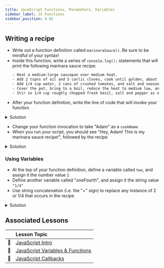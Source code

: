 ```yaml
---
title: JavaScript Functions, Parameters, Variables
sidebar_label: JS Functions
sidebar_position: 4.02
---
```


## Writing a recipe

- Write out a function definition called `marinaraSauce()`. Be sure to be mindful of your syntax!
- Inside this function, write a series of `console.log();` statements that will print the following marinara sauce recipe:
    ```sh
    - Heat a medium-large saucepan over medium heat.
    - Add 2 tspns of oil and 5 carlic cloves, cook until golden, about 2 minutes
    - Add 1/4 cup water, 2 cans of crushed tomates, and salt and season with black pepper to taste.
    - Cover the pot, bring to a boil, reduce the heat to medium low, and simmer until the sauce is heated, about 10 minutes
    - Stir in 1/4 cup roughly chopped fresh basil, salt and pepper as needed.
    ```
- After your function definition, write the line of code that will invoke your function

<details>
<summary>Solution</summary>
```js
// Define the marinaraSauce() function
function marinaraSauce() {
    console.log("- Heat a medium-large saucepan over medium heat.");
    console.log();
    console.log("- Add 2 tspns of oil and 5 carlic cloves, cook until golden, about 2 minutes");
    console.log();
    console.log("- Add 1/4 cup water, 2 cans of crushed tomates, and salt and season with black pepper to taste.");
    console.log();
    console.log("- Cover the pot, bring to a boil, reduce the heat to medium low, and simmer until the sauce is heated, about 10 minutes");
    console.log();
    console.log("- Stir in 1/4 cup roughly chopped fresh basil, salt and pepper as needed.");
}

// Call the marinaraSauce() function
marinaraSauce();
```
</details>

### Using Parameters

- In your function definition, change `marinaraSauce()` to take one parameter called `cookName`.
- Use `cookName` to print "Hey, cookName! This is my marinara sauce recipe!" before the recipe.

<details>
<summary>Solution</summary>

You can concatenate strings and variables using the `+` operator:

```js
// Define the marinaraSauce() function
function marinaraSauce(cookName) {
    console.log("Hey, " + cookName + "! This is my marinara sauce recipe!");
    console.log("- Heat a medium-large saucepan over medium heat.");
    console.log();
    console.log("- Add 2 tspns of oil and 5 carlic cloves, cook until golden, about 2 minutes");
    console.log();
    console.log("- Add 1/4 cup water, 2 cans of crushed tomates, and salt and season with black pepper to taste.");
    console.log();
    console.log("- Cover the pot, bring to a boil, reduce the heat to medium low, and simmer until the sauce is heated, about 10 minutes");
    console.log();
    console.log("- Stir in 1/4 cup roughly chopped fresh basil, salt and pepper as needed.");
}

// Call the marinaraSauce() function
marinaraSauce();
```
---
This version uses the [Template literal syntax](https://developer.mozilla.org/en-US/docs/Web/JavaScript/Reference/Template_literals)

```js
// Define the marinaraSauce() function
function marinaraSauce(cookName) {
    console.log(`Hey, ${cookName}! This is my marinara sauce recipe!`);
    console.log("- Heat a medium-large saucepan over medium heat.");
    console.log();
    console.log("- Add 2 tspns of oil and 5 carlic cloves, cook until golden, about 2 minutes");
    console.log();
    console.log("- Add 1/4 cup water, 2 cans of crushed tomates, and salt and season with black pepper to taste.");
    console.log();
    console.log("- Cover the pot, bring to a boil, reduce the heat to medium low, and simmer until the sauce is heated, about 10 minutes");
    console.log();
    console.log("- Stir in 1/4 cup roughly chopped fresh basil, salt and pepper as needed.");
}

// Call the marinaraSauce() function
marinaraSauce();
```
</details>


- Change your function invocation to take "Adam" as a `cookName`
- When you run your script, you should see  "Hey, Adam! This is my marinara sauce recipe!", followed by the recipe

<details>
<summary>Solution</summary>

```js
// Define the marinaraSauce() function
function marinaraSauce(cookName) {
    console.log("Hey, " + cookName + "! This is my marinara sauce recipe!");
    console.log("- Heat a medium-large saucepan over medium heat.");
    console.log();
    console.log("- Add 2 tspns of oil and 5 carlic cloves, cook until golden, about 2 minutes");
    console.log();
    console.log("- Add 1/4 cup water, 2 cans of crushed tomates, and salt and season with black pepper to taste.");
    console.log();
    console.log("- Cover the pot, bring to a boil, reduce the heat to medium low, and simmer until the sauce is heated, about 10 minutes");
    console.log();
    console.log("- Stir in 1/4 cup roughly chopped fresh basil, salt and pepper as needed.");
}

// Call the marinaraSauce() function
marinaraSauce("Adam");
```
</details>


### Using Variables

- At the top of your function definition, define a variable called `two`, and assign it the number value `2`
- Define another variable called "oneFourth", and assign it the string value `"1/4"`
- Use string concatenation (i.e. the "+" sign) to replace any instance of 2 or 1/4 that occurs in the recipe

<details>
<summary>Solution</summary>
```js
// Define the marinaraSauce() function
function marinaraSauce(cookName) {
    var two = 2;
    var oneFourth = "1/4";
    console.log("Hey, " + cookName + "! This is my marinara sauce recipe!");
    console.log("- Heat a medium-large saucepan over medium heat.");
    console.log();
    console.log("- Add " + two + " tspns of oil and 5 carlic cloves, cook until golden, about " + two + " minutes");
    console.log();
    console.log("- Add " + oneFourth + " cup water, " + two + " cans of crushed tomates, and salt and season with black pepper to taste.");
    console.log();
    console.log("- Cover the pot, bring to a boil, reduce the heat to medium low, and simmer until the sauce is heated, about 10 minutes");
    console.log();
    console.log("- Stir in " + oneFourth + " cup roughly chopped fresh basil, salt and pepper as needed.");
}

// Call the marinaraSauce() function
marinaraSauce("Adam");
```
</details>

### Use a callback

- Add a _new_ function called `cook()`.  Have it accept a parameter called `cookName`, and then callback to `marinaSauce()` passing the `cookName` value from `cook` into `marinaraSauce`.

<details>
<summary>Solution</summary>
```js
// Define the marinaraSauce() function
function marinaraSauce(cookName) {
    var two = 2;
    var oneFourth = "1/4";
    console.log("Hey, " + cookName + "! This is my marinara sauce recipe!");
    console.log("- Heat a medium-large saucepan over medium heat.");
    console.log();
    console.log("- Add " + two + " tspns of oil and 5 carlic cloves, cook until golden, about " + two + " minutes");
    console.log();
    console.log("- Add " + oneFourth + " cup water, " + two + " cans of crushed tomates, and salt and season with black pepper to taste.");
    console.log();
    console.log("- Cover the pot, bring to a boil, reduce the heat to medium low, and simmer until the sauce is heated, about 10 minutes");
    console.log();
    console.log("- Stir in " + oneFourth + " cup roughly chopped fresh basil, salt and pepper as needed.");
}

function cook(cookName) {
    marinaraSauce(cookName);
}

cook('Adam');
```
</details>


## Associated Lessons

|        | Lesson Topic |
|--------|:------------------------|
| :memo: |[JavaScript Intro](/docs/lessons/solving-problems-using-code-js/javascript-intro/)|
| :memo: |[JavaScript Variables & Functions](/docs/lessons/solving-problems-using-code-js/variables-functions/)|
| :memo: | [JavaScript Callbacks](/docs/lessons/solving-problems-using-code-js/callbacks) |

